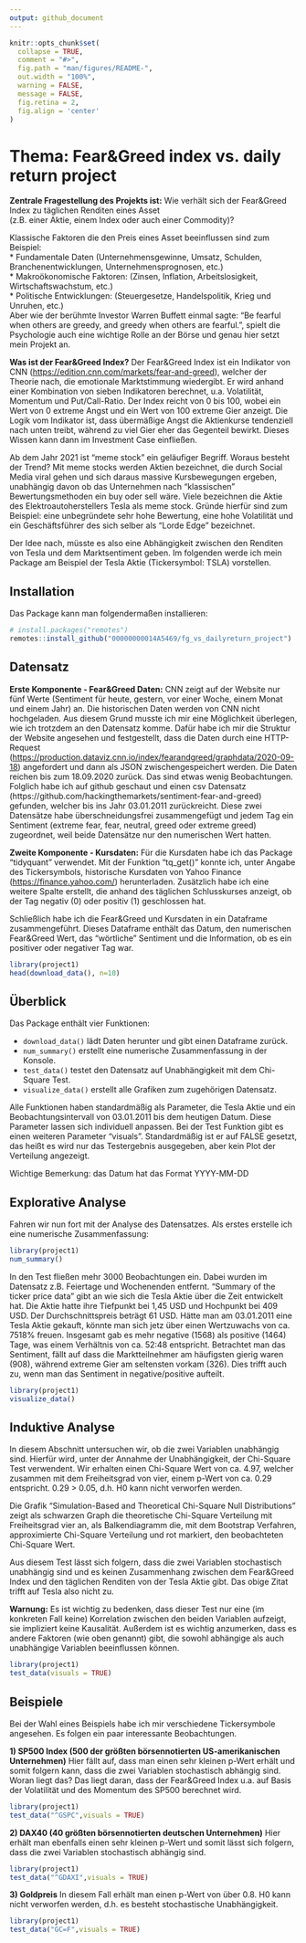 ```yaml
---
output: github_document
---
```


<!-- README.md is generated from README.Rmd. Please edit that file -->

```r
knitr::opts_chunk$set(
  collapse = TRUE,
  comment = "#>",
  fig.path = "man/figures/README-",
  out.width = "100%",
  warning = FALSE,
  message = FALSE,
  fig.retina = 2,
  fig.align = 'center'
)
```

# Thema: Fear&Greed index vs. daily return project

<!-- badges: start -->
<!-- badges: end -->

__Zentrale Fragestellung des Projekts ist:__ 
Wie verhält sich der Fear&Greed Index zu täglichen Renditen eines Asset   
(z.B. einer Aktie, einem Index oder auch einer Commodity)?

Klassische Faktoren die den Preis eines Asset beeinflussen sind zum Beispiel:  
* Fundamentale Daten (Unternehmensgewinne, Umsatz, Schulden, Branchenentwicklungen, Unternehmensprognosen, etc.)  
* Makroökonomische Faktoren: (Zinsen, Inflation, Arbeitslosigkeit, Wirtschaftswachstum, etc.)   
* Politische Entwicklungen: (Steuergesetze, Handelspolitik, Krieg und Unruhen, etc.)  
Aber wie der berühmte Investor Warren Buffett einmal sagte: “Be fearful when others are greedy, and greedy when others are fearful.”, spielt die Psychologie auch eine wichtige Rolle an der Börse und genau hier setzt mein Projekt an.

__Was ist der Fear&Greed Index?__
Der Fear&Greed Index ist ein Indikator von CNN (<https://edition.cnn.com/markets/fear-and-greed>), 
welcher der Theorie nach, die emotionale Marktstimmung wiedergibt.
Er wird anhand einer Kombination von sieben Indikatoren berechnet, u.a. Volatilität, Momentum und Put/Call-Ratio.
Der Index reicht von 0 bis 100, wobei ein Wert von 0 extreme Angst und ein Wert von 100 extreme Gier anzeigt.
Die Logik vom Indikator ist, dass übermäßige Angst die Aktienkurse tendenziell nach unten treibt, während zu viel Gier eher das Gegenteil bewirkt. Dieses Wissen kann dann im Investment Case einfließen.

Ab dem Jahr 2021 ist "meme stock" ein geläufiger Begriff. Woraus besteht der Trend?
Mit meme stocks werden Aktien bezeichnet, die durch Social Media viral gehen und sich daraus massive Kursbewegungen ergeben, unabhängig davon ob das Unternehmen nach "klassischen" Bewertungsmethoden ein buy oder sell wäre. Viele bezeichnen die Aktie des Elektroautoherstellers Tesla als meme stock. Gründe hierfür sind zum Beispiel: eine unbegründete sehr hohe Bewertung, eine hohe Volatilität und ein Geschäftsführer des sich selber als "Lorde Edge" bezeichnet.

Der Idee nach, müsste es also eine Abhängigkeit zwischen den Renditen von Tesla und dem Marktsentiment geben. Im folgenden werde ich mein Package am Beispiel der Tesla Aktie (Tickersymbol: TSLA) vorstellen.



## Installation

Das Package kann man folgendermaßen installieren:

``` r
# install.packages("remotes")
remotes::install_github("00000000014A5469/fg_vs_dailyreturn_project")
```

## Datensatz
__Erste Komponente - Fear&Greed Daten:__
CNN zeigt auf der Website nur fünf Werte (Sentiment für heute, gestern, vor einer Woche, einem Monat und einem Jahr) an.
Die historischen Daten werden von CNN nicht hochgeladen. Aus diesem Grund musste ich mir eine Möglichkeit überlegen, 
wie ich trotzdem an den Datensatz komme. Dafür habe ich mir die Struktur der Website angesehen und festgestellt, 
dass die Daten durch eine HTTP-Request (<https://production.dataviz.cnn.io/index/fearandgreed/graphdata/2020-09-18>) angefordert und dann als JSON zwischengespeichert werden. Die Daten reichen bis zum 18.09.2020 zurück. Das sind etwas wenig Beobachtungen. Folglich habe ich auf github geschaut und einen csv Datensatz (https://github.com/hackingthemarkets/sentiment-fear-and-greed) gefunden, welcher bis ins Jahr 03.01.2011 zurückreicht.
Diese zwei Datensätze habe überschneidungsfrei zusammengefügt und jedem Tag ein Sentiment (extreme fear, fear, neutral, greed oder extreme greed) zugeordnet, weil beide Datensätze nur den numerischen Wert hatten.

__Zweite Komponente - Kursdaten:__
Für die Kursdaten habe ich das Package "tidyquant" verwendet. Mit der Funktion "tq_get()" konnte ich, unter Angabe des Tickersymbols, historische Kursdaten von Yahoo Finance (<https://finance.yahoo.com/>) herunterladen. Zusätzlich habe ich eine weitere Spalte erstellt, die anhand des täglichen Schlusskurses anzeigt, ob der Tag negativ (0) oder positiv (1) geschlossen hat.

Schließlich habe ich die Fear&Greed und Kursdaten in ein Dataframe zusammengeführt. Dieses Dataframe enthält das Datum, den numerischen Fear&Greed Wert, das "wörtliche" Sentiment und die Information, ob es ein positiver oder negativer Tag war.


```r
library(project1)
head(download_data(), n=10)
```


## Überblick
Das Package enthält vier Funktionen:

* `download_data()` lädt Daten herunter und gibt einen Dataframe zurück.
* `num_summary()` erstellt eine numerische Zusammenfassung in der Konsole.
* `test_data()` testet den Datensatz auf Unabhängigkeit mit dem Chi-Square Test.
* `visualize_data()` erstellt alle Grafiken zum zugehörigen Datensatz.

Alle Funktionen haben standardmäßig als Parameter, die Tesla Aktie und ein Beobachtungsintervall von 03.01.2011 bis dem heutigen Datum. Diese Parameter lassen sich individuell anpassen. Bei der Test Funktion gibt es einen weiteren Parameter "visuals". Standardmäßig ist er auf FALSE gesetzt, das heißt es wird nur das Testergebnis ausgegeben, aber kein Plot der Verteilung angezeigt.

Wichtige Bemerkung: das Datum hat das Format YYYY-MM-DD

## Explorative Analyse
Fahren wir nun fort mit der Analyse des Datensatzes. Als erstes erstelle ich eine numerische Zusammenfassung:

```r
library(project1)
num_summary()

```
In den Test fließen mehr 3000 Beobachtungen ein. Dabei wurden im Datensatz z.B. Feiertage und Wochenenden entfernt.
"Summary of the ticker price data" gibt an wie sich die Tesla Aktie über die Zeit entwickelt hat. 
Die Aktie hatte ihre Tiefpunkt bei 1,45 USD und Hochpunkt bei 409 USD. Der Durchschnittspreis beträgt 61 USD.
Hätte man am 03.01.2011 eine Tesla Aktie gekauft, könnte man sich jetz über einen Wertzuwachs von ca. 7518% freuen.
Insgesamt gab es mehr negative (1568) als positive (1464) Tage, was einem Verhältnis von ca. 52:48 entspricht.
Betrachtet man das Sentiment, fällt auf dass die Marktteilnehmer am häufigsten gierig waren (908), während extreme Gier am seltensten vorkam (326). Dies trifft auch zu, wenn man das Sentiment in negative/positive aufteilt.

```r
library(project1)
visualize_data()
```


## Induktive Analyse
In diesem Abschnitt untersuchen wir, ob die zwei Variablen unabhängig sind. Hierfür wird, unter der Annahme der Unabhängigkeit, der Chi-Square Test verwendent. Wir erhalten einen Chi-Square Wert von ca. 4.97, welcher zusammen mit dem Freiheitsgrad von vier, einem p-Wert von ca. 0.29 entspricht. 0.29 > 0.05, d.h. H0 kann nicht verworfen werden. 

Die Grafik "Simulation-Based and Theoretical Chi-Square Null Distributions" zeigt als schwarzen Graph die theoretische Chi-Square Verteilung mit Freiheitsgrad vier an, als Balkendiagramm die, mit dem Bootstrap Verfahren, approximierte Chi-Square Verteilung und rot markiert, den beobachteten Chi-Square Wert.

Aus diesem Test lässt sich folgern, dass die zwei Variablen stochastisch unabhängig sind und es keinen Zusammenhang zwischen dem Fear&Greed Index und den täglichen Renditen von der Tesla Aktie gibt. Das obige Zitat trifft auf Tesla also nicht zu. 

__Warnung:__
Es ist wichtig zu bedenken, dass dieser Test nur eine (im konkreten Fall keine) Korrelation zwischen den beiden Variablen aufzeigt, sie impliziert keine Kausalität. Außerdem ist es wichtig anzumerken, dass es andere Faktoren (wie oben genannt) gibt, die sowohl abhängige als auch unabhängige Variablen beeinflussen können.
```r
library(project1)
test_data(visuals = TRUE)
```

## Beispiele

Bei der Wahl eines Beispiels habe ich mir verschiedene Tickersymbole angesehen. 
Es folgen ein paar interessante Beobachtungen. 

__1) SP500 Index (500 der größten börsennotierten US-amerikanischen Unternehmen)__
Hier fällt auf, dass man einen sehr kleinen p-Wert erhält und somit folgern kann, dass die zwei Variablen stochastisch abhängig sind. Woran liegt das? 
Das liegt daran, dass der Fear&Greed Index u.a. auf Basis der Volatilität und des Momentum des SP500 berechnet wird.

```r
library(project1)
test_data("^GSPC",visuals = TRUE)
```
__2) DAX40 (40 größten börsennotierten deutschen Unternehmen)__
Hier erhält man ebenfalls einen sehr kleinen p-Wert und somit lässt sich folgern, dass die zwei Variablen stochastisch abhängig sind. 

```r
library(project1)
test_data("^GDAXI",visuals = TRUE)
```
__3) Goldpreis__
In diesem Fall erhält man einen p-Wert von über 0.8. H0 kann nicht verworfen werden, d.h. es besteht stochastische Unabhängigkeit.

```r
library(project1)
test_data("GC=F",visuals = TRUE)
```

